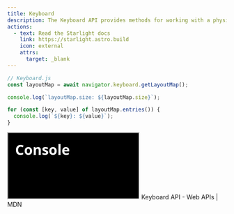 ```yaml
---
title: Keyboard
description: The Keyboard API provides methods for working with a physical keyboard that is attached to a device running a browser.
actions:
  - text: Read the Starlight docs
    link: https://starlight.astro.build
    icon: external
    attrs:
      target: _blank
---
```



```js
// Keyboard.js
const layoutMap = await navigator.keyboard.getLayoutMap();

console.log(`layoutMap.size: ${layoutMap.size}`);

for (const [key, value] of layoutMap.entries()) {
  console.log(`${key}: ${value}`);
}
```

<iframe srcdoc='
<style>
  * {
    margin: 0;
    padding: 0;
  }
  body {
    background: #000;
    margin: 0;
    padding: 1rem;
    font-family: monospace;
    font-size: 1rem;
    color: #FFF;
  }
  h1 {
    margin-bottom: 1rem;
    font-family: system-ui;
  }
  ul {
    margin: 0;
    padding: 0;
    list-style: none;
    white-space: pre-wrap;
  }
  li {
    border-bottom: 1px solid #3A3A3A;
    padding: 0.5rem 0.75rem;
  }
  li:first-of-type {
    border-top: 1px solid #3A3A3A;
  }
</style>
<h1>Console</h1>
<ul id="list"></ul>
<script>
  (async () => {
    const layoutMap = await navigator.keyboard.getLayoutMap();
    const li = document.createElement("li");
    li.textContent = `layoutMap.size: ${layoutMap.size}`;
    list.appendChild(li);
    for (const [key, value] of layoutMap.entries()) {
      const li = document.createElement("li");
      li.textContent = `${key}: ${value}`;
      list.appendChild(li);
    }
  })();
</script>
'></iframe>

<LinkButton href="https://developer.mozilla.org/en-US/docs/Web/API/Keyboard_API" variant="secondary" icon="external" target="_blank">
  Keyboard API - Web APIs | MDN
</LinkButton>